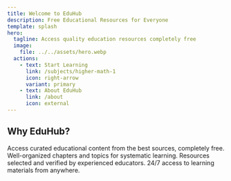 ```yaml
---
title: Welcome to EduHub
description: Free Educational Resources for Everyone
template: splash
hero:
  tagline: Access quality education resources completely free
  image:
    file: ../../assets/hero.webp
  actions:
    - text: Start Learning
      link: /subjects/higher-math-1
      icon: right-arrow
      variant: primary
    - text: About EduHub
      link: /about
      icon: external
---
```



## Why EduHub?

<CardGrid stagger>
  <Card title="Free Resources" icon="open-book">
    Access curated educational content from the best sources, completely free.
  </Card>
  <Card title="Structured Learning" icon="list-format">
    Well-organized chapters and topics for systematic learning.
  </Card>
  <Card title="Expert Curated" icon="approve-check">
    Resources selected and verified by experienced educators.
  </Card>
  <Card title="Always Available" icon="random">
    24/7 access to learning materials from anywhere.
  </Card>
</CardGrid>